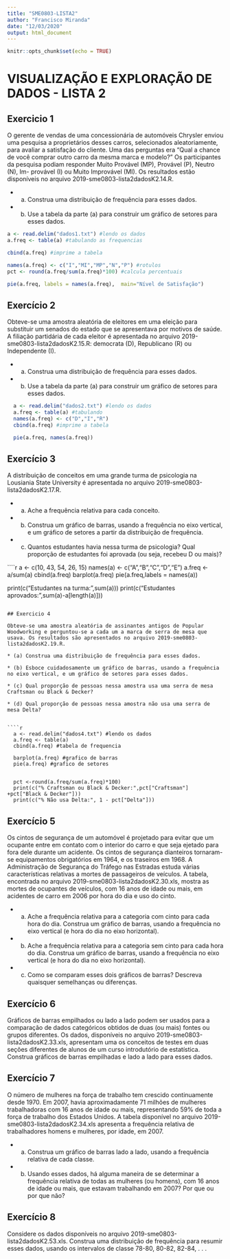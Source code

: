 ```yaml
---
title: "SME0803-LISTA2"
author: "Francisco Miranda"
date: "12/03/2020"
output: html_document
---
```


```r
knitr::opts_chunk$set(echo = TRUE)
```
# VISUALIZAÇÃO E EXPLORAÇÃO DE DADOS - LISTA 2

## Exercicio 1

O gerente de vendas de uma concessionária de automóveis Chrysler enviou uma pesquisa a proprietários desses carros, selecionados aleatoriamente, para avaliar a satisfação do cliente. Uma das perguntas era “Qual a chance de você comprar outro carro da mesma marca e modelo?" Os participantes da pesquisa podiam responder Muito Provável (MP), Provável (P), Neutro (N), Im-
provável (I) ou Muito Improvável (MI). Os resultados estão disponíveis no arquivo 2019-sme0803-lista2dadosK2.14.R.

* (a) Construa uma distribuição de frequência para esses dados.
* (b) Use a tabela da parte (a) para construir um gráfico de setores para esses dados.

```r
a <- read.delim("dados1.txt") #lendo os dados
a.freq <- table(a) #tabulando as frequencias

cbind(a.freq) #imprime a tabela

names(a.freq) <- c("I","MI","MP","N","P") #rotulos
pct <- round(a.freq/sum(a.freq)*100) #calcula percentuais

pie(a.freq, labels = names(a.freq),  main="Nível de Satisfação")


```

## Exercício 2 

Obteve-se uma amostra aleatória de eleitores em uma eleição para substituir um senados do estado que se apresentava por motivos de saúde. A filiação partidária de cada eleitor é apresentada no arquivo 2019-sme0803-lista2dadosK2.15.R:
democrata (D), Republicano (R) ou Independente (I).

* (a) Construa uma distribuição de frequência para esses dados.
* (b) Use a tabela da parte (a) para construir um gráfico de setores para esses dados.

```r
  a <- read.delim("dados2.txt") #lendo os dados
  a.freq <- table(a) #tabulando
  names(a.freq) <- c("D","I","R")
  cbind(a.freq) #imprime a tabela

  pie(a.freq, names(a.freq))
```

## Exercício 3

A distribuição de conceitos em uma grande turma de psicologia na Lousiania State University é apresentada no arquivo 2019-sme0803-lista2dadosK2.17.R.

* (a) Ache a frequência relativa para cada conceito.

* (b) Construa um gráfico de barras, usando a frequência no eixo vertical, e um gráfico de setores a partir da distribuição de frequência.

* (c) Quantos estudantes havia nessa turma de psicologia? Qual proporção de estudantes foi aprovada (ou seja, recebeu D ou mais)?

````r
  a <- c(10, 43, 54, 26, 15)
  names(a) <- c("A","B","C","D","E")
  a.freq <- a/sum(a)
  cbind(a.freq)
  barplot(a.freq)
  pie(a.freq,labels = names(a))
  
  print(c("Estudantes na turma:",sum(a)))
  print(c("Estudantes aprovados:",sum(a)-a[length(a)]))
```

## Exercicio 4

Obteve-se uma amostra aleatória de assinantes antigos de Popular Woodworking e perguntou-se a cada um a marca de serra de mesa que usava. Os resultados são apresentados no arquivo 2019-sme0803-lista2dadosK2.19.R. 

* (a) Construa uma distribuição de frequência para esses dados.

* (b) Esboce cuidadosamente um gráfico de barras, usando a frequência no eixo vertical, e um gráfico de setores para esses dados.

* (c) Qual proporção de pessoas nessa amostra usa uma serra de mesa Craftsman ou Black & Decker?

* (d) Qual proporção de pessoas nessa amostra não usa uma serra de mesa Delta?


````r
  a <- read.delim("dados4.txt") #lendo os dados
  a.freq <- table(a)
  cbind(a.freq) #tabela de frequencia
  
  barplot(a.freq) #grafico de barras
  pie(a.freq) #grafico de setores

  
  pct <-round(a.freq/sum(a.freq)*100)  
  print(c("% Craftsman ou Black & Decker:",pct["Craftsman"] +pct["Black & Decker"]))
  print(c("% Não usa Delta:", 1 - pct["Delta"]))
```
## Exercício 5 

Os cintos de segurança de um automóvel é projetado para evitar que um ocupante entre em contato com o interior do carro e que seja ejetado para fora dele durante um acidente. Os cintos de segurança dianteiros tornaram-se equipamentos obrigatórios em 1964, e os traseiros em 1968. A Administração de Segurança do Tráfego nas Estradas estuda várias características relativas a
mortes de passageiros de veículos. A tabela, encontrada no arquivo 2019-sme0803-lista2dadosK2.30.xls, mostra as mortes de ocupantes de veículos, com 16 anos de idade ou mais, em acidentes de carro em 2006 por hora do dia e uso do cinto.

* (a) Ache a frequência relativa para a categoria com cinto para cada hora do dia. Construa um gráfico de barras, usando a frequência no eixo vertical (e hora do dia no eixo horizontal).

* (b) Ache a frequência relativa para a categoria sem cinto para cada hora do dia. Construa
um gráfico de barras, usando a frequência no eixo vertical (e hora do dia no eixo horizontal).

* (c) Como se comparam esses dois gráficos de barras? Descreva quaisquer semelhanças ou diferenças.

## Exercício 6

Gráficos de barras empilhados ou lado a lado podem ser usados para a comparação de dados categóricos obtidos de duas (ou mais) fontes ou grupos diferentes. Os dados, disponíveis no arquivo 2019-sme0803-lista2dadosK2.33.xls, apresentam uma os conceitos de testes em duas seções
diferentes de alunos de um curso introdutório de estatística. Construa gráficos de barras empilhadas e lado a lado para esses dados.

## Exercício 7 

O número de mulheres na força de trabalho tem crescido continuamente desde 1970. Em 2007, havia aproximadamente 71 milhões de mulheres trabalhadoras com 16 anos de idade ou mais, representando 59% de toda a força de trabalho dos Estados Unidos. A tabela disponível no arquivo  2019-sme0803-lista2dadosK2.34.xls apresenta a frequência relativa de trabalhadores homens e mulheres, por idade, em 2007.

* (a) Construa um gráfico de barras lado a lado, usando a frequência relativa de cada classe.

* (b) Usando esses dados, há alguma maneira de se determinar a frequência relativa de todas as mulheres (ou homens), com 16 anos de idade ou mais, que estavam trabalhando em 2007?  Por que ou por que não?

## Exercício 8

Considere os dados disponíveis no arquivo 2019-sme0803-lista2dadosK2.53.xls. Construa uma distribuição de frequência para resumir esses dados, usando os intervalos de classe 78-80, 80-82, 82-84, . . .